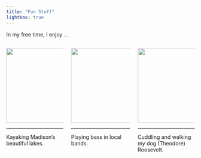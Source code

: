 ```yaml
---
title: "Fun Stuff"
lightbox: true
---
```


In my free time, I enjoy ...  

::: {.columns} 

::: {.column width="33%"}

<img src="images/kayak.png" width="200px"/> 

---------

Kayaking Madison's beautiful lakes.

::: 

::: {.column width="34%"} 

<img src="images/bass.png" width="200px"/>  

---------

Playing bass in local bands.

::: 

::: {.column width="33%"} 

<img src="images/dog.png" width="200px"/> 

---------

Cuddling and walking my dog (Theodore) Roosevelt.

::: 

::: 
